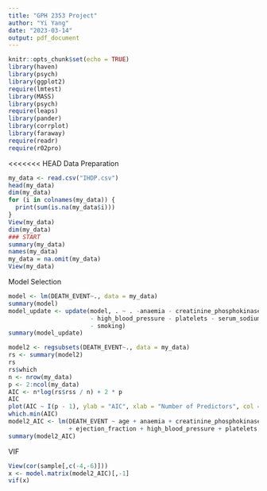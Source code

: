 ```yaml
---
title: "GPH 2353 Project"
author: "Yi Yang"
date: "2023-03-14"
output: pdf_document
---
```


```r
knitr::opts_chunk$set(echo = TRUE)
library(haven)
library(psych)
library(ggplot2)
require(lmtest)
library(MASS)
library(psych)
require(leaps)
library(pander)
library(corrplot)
library(faraway)
require(readr)
require(r02pro)
```

<<<<<<< HEAD
Data Preparation
```r
my_data <- read.csv("IHDP.csv")
head(my_data)
dim(my_data)
for (i in colnames(my_data)) {
  print(sum(is.na(my_data$i)))
}
View(my_data)
dim(my_data)
### START
summary(my_data)
names(my_data)
my_data = na.omit(my_data)
View(my_data)

```

Model Selection
```r
model <- lm(DEATH_EVENT~., data = my_data)
summary(model)
model_update <- update(model, . ~ . -anaemia - creatinine_phosphokinase - diabetes
                       - high_blood_pressure - platelets - serum_sodium - sex 
                       - smoking)
summary(model_update)

model2 <- regsubsets(DEATH_EVENT~., data = my_data)
rs <- summary(model2)
rs
rs$which
n <- nrow(my_data)
p <- 2:ncol(my_data)
AIC <- n*log(rs$rss / n) + 2 * p
AIC
plot(AIC ~ I(p - 1), ylab = "AIC", xlab = "Number of Predictors", col = "blue")
which.min(AIC)
model2_AIC <- lm(DEATH_EVENT ~ age + anaemia + creatinine_phosphokinase + diabetes
                 + ejection_fraction + high_blood_pressure + platelets, data = my_data)
summary(model2_AIC)

```
VIF
```r
View(cor(sample[,c(-4,-6)]))
x <- model.matrix(model2_AIC)[,-1]
vif(x)
```